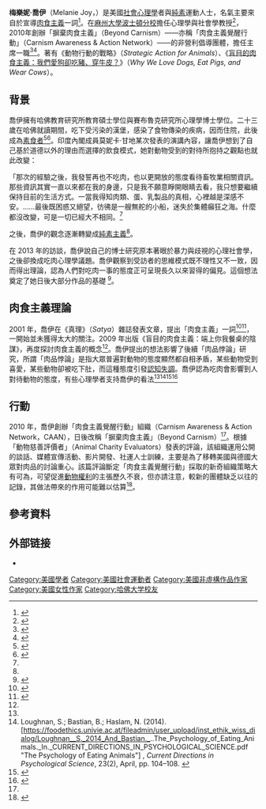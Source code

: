 {{copyedit|time=2016-10-17T14:18:10+00:00}}
{{Infobox person
|name        = 梅樂妮·喬伊
| native_name = Melanie Joy
| native_name_lang = en
|image       = Melanie TEDX.jpg
|image_size  =
|caption     = 梅樂妮·喬伊於 TEDx 的演講畫面
|birth_name  =
|birth_place =
|birth_date  = {{birth date and age|1966|9|2}}
|nationality = 美國
|occupation  = 教授、社運人士、非小說類作者
|alma_mater  = 哈佛大學 （教育碩士）、賽布魯克大學 （博士）
|website     = {{URL|carnism.org}}
|spouse      =
|children    =
}}

'''梅樂妮·喬伊'''（Melanie Joy，{{bd|1966年|9月2日}}）是美國[[社会心理学|社會心理學]]者與[[純素主義|純素]]運動人士，名氣主要來自於宣導[[肉食主義|肉食主義]]一詞<ref name="Guerrero12Dec2013">{{cite web | url=http://www.elmundo.es/ciencia/2013/12/13/52ab4efd61fd3dd2348b457a.html | title=Por qué queremos a los perros pero nos comemos a los cerdos | publisher=El Mundo | date=12 December 2013 | accessdate=8 July 2015 | author=Guerrero, T. | archive-date=2018-08-26 | archive-url=https://web.archive.org/web/20180826113354/http://www.elmundo.es/ciencia/2013/12/13/52ab4efd61fd3dd2348b457a.html | dead-url=no }}</ref>。在[[麻州大學波士頓分校|麻州大學波士頓分校]]擔任心理學與社會學教授<ref name="PsychologyToday">{{cite web | url=https://www.psychologytoday.com/experts/melanie-joy-phd | title=Melanie Joy Ph.D. | publisher=Psychology Today | accessdate=8 July 2015}}</ref>，2010年創辦「摒棄肉食主義」（Beyond Carnism）——亦稱「肉食主義覺醒行動」（Carnism Awareness & Action Network）——的非營利倡導團體，擔任主席一職<ref name="Langley29Nov2010">{{cite web | url=http://www.alternet.org/story/149020/why_are_we_against_wearing_fur,_but_ok_with_eating_meat | title=Why Are We Against Wearing Fur, But OK with Eating Meat? | publisher=AlterNet | date=29 November 2010 | accessdate=8 July 2015 | author=Langley, L. | archive-date=2018-12-13 | archive-url=https://web.archive.org/web/20181213203018/https://www.alternet.org/story/149020/why_are_we_against_wearing_fur,_but_ok_with_eating_meat | dead-url=no }}</ref><ref name="CAANbio">{{cite web | url=http://carnism.org/about-us/bios/about-dr-melanie-joy | title=Dr. Melanie Joy | publisher=Carnism Awareness & Action Network | accessdate=8 July 2015 | archive-date=2015-09-07 | archive-url=https://web.archive.org/web/20150907022042/http://www.carnism.org/about-us/bios/about-dr-melanie-joy | dead-url=no }}</ref>。著有《動物行動的戰略》（''Strategic Action for Animals''）、《[[盲目的肉食主義：我們愛狗卻吃豬、穿牛皮？|盲目的肉食主義：我們愛狗卻吃豬、穿牛皮？]]》（''Why We Love Dogs, Eat Pigs, and Wear Cows''）。

== 背景 ==
喬伊擁有哈佛教育研究所教育碩士學位與賽布魯克研究所心理學博士學位。二十三歲在哈佛就讀期間，吃下受污染的漢堡，感染了食物傳染的疾病，因而住院，此後成為[[素食主義|素食者]]<ref name="Brumm24Aug2013">{{cite web | url=http://www.spiegel.de/wirtschaft/service/sozialpsychologin-melanie-joy-warum-essen-menschen-fleisch-a-909292.html | title=Sozialpsychologin Melanie Joy: Warum essen Menschen Fleisch | publisher=Spiegel Online | date=24 August 2013 | accessdate=8 July 2015 | author=Brumm, F. | archive-date=2016-10-20 | archive-url=https://web.archive.org/web/20161020153000/http://www.spiegel.de/wirtschaft/service/sozialpsychologin-melanie-joy-warum-essen-menschen-fleisch-a-909292.html | dead-url=no }}</ref><ref name="Gandhi5July2015">{{cite web | url=http://news.asiaone.com/news/asian-opinions/cuisine-corpses-carnism | title=From cuisine to corpses to 'carnism' | publisher=AsiaOne | date=5 July 2015 | accessdate=8 July 2015 | author=Maneka Gandhi | archive-date=2016-03-03 | archive-url=https://web.archive.org/web/20160303174207/http://news.asiaone.com/news/asian-opinions/cuisine-corpses-carnism | dead-url=no }}</ref>。印度內閣成員莫妮卡·甘地某次發表的演講內容，讓喬伊想到了自己基於道德以外的理由而選擇的飲食模式，她對動物受到的對待所抱持之觀點也就此改變：

「那次的經驗之後，我發誓再也不吃肉，也以更開放的態度看待畜牧業相關資訊。那些資訊其實一直以來都在我的身邊，只是我不願意睜開眼睛去看，我只想要繼續保持目前的生活方式。一當我得知肉類、蛋、乳製品的真相，心裡越是深感不安。……最後既困惑又絕望，彷彿是一艘無舵的小船，迷失於集體癲狂之海。什麼都沒改變，可是一切已經大不相同。<ref name="Gandhi5July2015" /></blockquote>

之後，喬伊的觀念逐漸轉變成[[純素主義|純素主義<sup></sup>]]<ref name="Guerrero12Dec2013" />。

在 2013 年的訪談，喬伊說自己的博士研究原本著眼於暴力與歧視的心理社會學，之後卻換成吃肉心理學議題。喬伊觀察到受訪者的思維模式既不理性又不一致，因而得出理論，認為人們對吃肉一事的態度正可呈現長久以來習得的偏見。這個想法奠定了她日後大部分作品的基礎 <ref name="Hoffmann4Jun2013">{{cite web | url=http://www.oh-sophia.net/interview-w-melanie-joy/ | title=Interview w. Melanie Joy about Carnism | publisher=Oh, Sophia | date=4 June 2013 | accessdate=8 July 2015 | author=Hoffmann, S. | deadurl=yes | archiveurl=https://web.archive.org/web/20150709191637/http://www.oh-sophia.net/interview-w-melanie-joy/ | archivedate=2015年7月9日 }}</ref>。

== 肉食主義理論 ==
2001 年，喬伊在《真理》（''Satya''）雜誌發表文章，提出「肉食主義」一詞<ref name="Joy2001">{{cite journal | url=http://www.satyamag.com/sept01/joy.html | title=From Carnivore to Carnist: Liberating the Language of Meat | author=Joy, M. | journal=Satya | date=September 2001 | volume=18 | issue=2 | pages=126–127 | access-date=2016-10-13 | archive-date=2016-10-24 | archive-url=https://web.archive.org/web/20161024151154/http://www.satyamag.com/sept01/joy.html | dead-url=no }}</ref><ref name="Gibert2014">{{cite book | chapterurl=http://link.springer.com/referenceworkentry/10.1007/978-94-007-0929-4_83 | title=Encyclopedia of Food and Agricultural Ethics | chapter=Carnism | publisher=Springer Netherlands | author=Gibert, M.; Desaulniers, E. | year=2014 | pages=292–298 | isbn=978-94-007-0929-4 | access-date=2016-10-13 | archive-date=2017-02-10 | archive-url=https://web.archive.org/web/20170210050121/http://link.springer.com/referenceworkentry/10.1007/978-94-007-0929-4_83 | dead-url=no }}</ref>，一開始並未獲得太大的關注。2009 年出版《盲目的肉食主義：端上你我餐桌的陰謀》，再度探討肉食主義的概念<ref name="Gibert2014" />。喬伊提出的想法影響了後續「肉品悖論」研究，所謂「肉品悖論」是指大眾普遍對動物的態度顯然都自相矛盾，某些動物受到喜愛，某些動物卻被吃下肚，而這種態度引發[[認知失調|認知失調]]。喬伊認為吃肉會影響到人對待動物的態度，有些心理學者支持喬伊的看法<ref name="Gibert2014" /><ref name=Loughnan2014>Loughnan, S.; Bastian, B.; Haslam, N. (2014). [https://foodethics.univie.ac.at/fileadmin/user_upload/inst_ethik_wiss_dialog/Loughnan__S._2014_And_Bastian._..The_Psychology_of_Eating_Animals._In._CURRENT_DIRECTIONS_IN_PSYCHOLOGICAL_SCIENCE.pdf "The Psychology of Eating Animals"] {{Wayback|url=https://foodethics.univie.ac.at/fileadmin/user_upload/inst_ethik_wiss_dialog/Loughnan__S._2014_And_Bastian._..The_Psychology_of_Eating_Animals._In._CURRENT_DIRECTIONS_IN_PSYCHOLOGICAL_SCIENCE.pdf |date=20180930183806 }}, ''Current Directions in Psychological Science'',  23(2), April, pp. 104–108. {{doi|10.1177/0963721414525781}}</ref><ref name="Piazza2015">{{cite journal | url=http://www.sciencedirect.com/science/article/pii/S0195666315001518 | title=Rationalizing meat consumption. The 4Ns | author=Piazza, J. | journal=Appetite | date=August 2015 | volume=91 | pages=114–128 | display-authors=etal | doi=10.1016/j.appet.2015.04.011 | pmid=25865663 | access-date=2016-10-13 | archive-date=2016-02-06 | archive-url=https://web.archive.org/web/20160206155239/https://www.sciencedirect.com/science/article/pii/S0195666315001518 | dead-url=no }}</ref><ref name="Singal25Jun2015">{{cite web | url=http://www.cnn.com/2015/06/25/health/rationalize-eating-meat/ | title=How people rationalize eating meat | publisher=CNN | date=25 June 2015 | author=Singal, J. | accessdate=2016-10-13 | archive-date=2016-10-21 | archive-url=https://web.archive.org/web/20161021115931/http://www.cnn.com/2015/06/25/health/rationalize-eating-meat | dead-url=no }}</ref>

== 行動 ==
2010 年，喬伊創辦「肉食主義覺醒行動」組織（Carnism Awareness & Action Network，CAAN），日後改稱「摒棄肉食主義」（Beyond Carnism）<ref name="Langley29Nov2010" />。根據「動物慈善評價者」（Animal Charity Evaluators）發表的評論，該組織運用公開的談話、媒體宣傳活動、影片開發、社運人士訓練，主要是為了移轉美國與德國大眾對肉品的討論重心。該篇評論斷定「肉食主義覺醒行動」採取的新奇組織策略大有可為，可望促進[[動物權利|動物權利]]的主張歷久不衰，但亦請注意，較新的團體缺乏以往的記錄，其做法帶來的作用可能難以估算<ref name="ACE">{{cite web | url=http://www.animalcharityevaluators.org/research/organizations/carnism-action-awareness-network/ | title=Carnism Action and Awareness Network | publisher=Animal Charity Evaluators | date=10 December 2014 | accessdate=8 July 2015 | archive-date=2016-09-08 | archive-url=https://web.archive.org/web/20160908040644/http://www.animalcharityevaluators.org/research/organizations/carnism-action-awareness-network/ | dead-url=no }}</ref>。

== 參考資料 ==
<!--- 参见https://zh.wikipedia.org/wiki/Wikipedia:%E8%84%9A%E6%B3%A8以获知如何使用<ref></ref>标签来插入参考资料，它们会自动显示在下方。 -->
{{Reflist}}

== 外部链接 ==
* {{YouTube|ao2GL3NAWQU|眾所不知的肉食理由 - 梅樂妮·喬伊博士}}

{{Authority control}}

{{DEFAULTSORT: Joy, Melanie}}
[[Category:美國學者|Category:美國學者]]
[[Category:美國社會運動者|Category:美國社會運動者]]
[[Category:美國非虛構作品作家|Category:美國非虛構作品作家]]
[[Category:美國女性作家|Category:美國女性作家]]
[[Category:哈佛大学校友|Category:哈佛大学校友]]